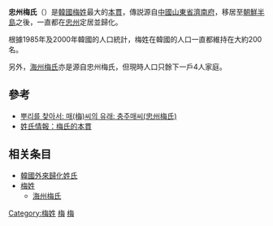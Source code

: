 '''忠州梅氏'''（{{lang-ko|충주 매씨}}）是[[大韓民國|韓國]][[梅姓|梅姓]]最大的[[本貫|本貫]]，傳説源自[[中國|中國]][[山東省|山東省]][[濟南|濟南府]]，移居至[[朝鮮半島|朝鮮半島]]之後，一直都在[[忠州|忠州]]定居並歸化。

根據1985年及2000年韓國的人口統計，梅姓在韓國的人口一直都維持在大約200名。

另外，[[海州梅氏|海州梅氏]]亦是源自忠州梅氏，但現時人口只餘下一戶4人家庭。

== 參考 ==
* [https://web.archive.org/web/20070926235908/http://www.rootsinfo.co.kr/name/n03/n0304.html 뿌리를 찾아서: 매(梅)씨의 유래: 충주매씨(忠州梅氏)]
* [http://www.surname.info/mae/mae.html 姓氏情報：梅氏的本貫] {{Wayback|url=http://www.surname.info/mae/mae.html |date=20200108005544 }}

== 相关条目 ==
* [[韓國外來歸化姓氏|韓國外來歸化姓氏]]
* [[梅姓|梅姓]]
** [[海州梅氏|海州梅氏]]

[[Category:梅姓|Category:梅姓]]
[[Category:中國起源韓國姓氏|梅]]
[[Category:朝鮮氏族|梅]]
